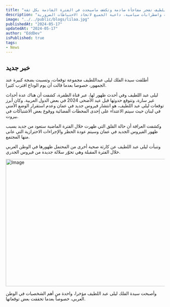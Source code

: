```yaml
---
title: "العالم الله أني احبكم لكن ليس بيدي”.. ليلى عبد اللطيف تفجر مفاجأة صادمة وتكشف ماسيحدث في الفترة القادمة بكل ثقة!"
description: "تكشف ليلى عبد اللطيف توقعات صادمة حول مستقبل العالم، محذرة من كوارث طبيعية واضطرابات سياسية، داعية الجميع لاتخاذ الاحتياطات الضرورية."
image: "../../public/blogs/lilaa.jpg"
publishedAt: "2024-05-17"
updatedAt: "2024-05-17"
author: "EddDev"
isPublished: true
tags:
- News
---
```


## خبر جديد

أطلقت سيدة الفلك ليلى عبداللطيف مجموعة توقعات، وتسببت بضجة كبيرة عند الجمهور، خصوصا بعدما قالت أن يوم الوداع اقترب كثيرا.

ليلى عبد اللطيف وفي أحدث ظهور لها، عبر قناة الظفرة، كشفت أن هناك عدة أحداث غير سارة، وتتوقع حدوثها قبل عيد الأضحى 2024 في بعض الدول العربية. وكان أبرز توقعات ليلى عبد اللطيف، هو انتشار فيروس جديد في عمان وعدم استقرار الوضع الأمني في لبنان حيث سيتم الاعتداء على إحدى المحطات الفضائية ووقوع بعض الاشتباكات في بيروت.

وكشفت العرافة أن حالة القلق التي ظهرت خلال الفترة الماضية ستعود من جديد بسبب ظهور الفيروس الجديد في عمان وسيتم عودة الحظر والإجراءات الاحترازية التي عانى منها المجتمع.

وتنبأت ليلى عبد اللطيف عن كارثة صحية أخرى من المحتمل ظهورها في الوطن العربي خلال الفترة المقبلة وهي تحوّر سلالة جديدة من فيروس الجدري.

<Image
  src="/blogs/lila.jpg"
  width="718"
  height="404"
  alt="Image"
  sizes="100vw"
/>


وأصبحت سيدة الفلك ليلى عبد اللطيف مؤخرا، واحدة من أهم الشخصيات في الوطن العربي، خصوصاً بعدما تحققت بعض توقعاتها.
